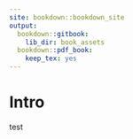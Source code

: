 ```yaml
---
site: bookdown::bookdown_site
output:
  bookdown::gitbook:
    lib_dir: book_assets
  bookdown::pdf_book:
    keep_tex: yes
---
```


# Intro

test
